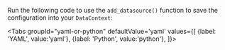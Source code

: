 
Run the following code to use the `add_datasource()` function to save the configuration into your `DataContext`:

<Tabs
  groupId="yaml-or-python"
  defaultValue='yaml'
  values={[
  {label: 'YAML', value:'yaml'},
  {label: 'Python', value:'python'},
  ]}>

<TabItem value="yaml">

```python name="version-0.18.8 docs/docusaurus/docs/snippets/inferred_and_runtime_yaml_example.py add_datasource"
```

</TabItem>

<TabItem value="python">

```python name="version-0.18.8 docs/docusaurus/docs/snippets/inferred_and_runtime_python_example.py add_datasource"
```

</TabItem>

</Tabs>
